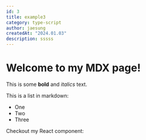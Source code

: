 ```yaml
---
id: 3
title: example3
category: type-script
author: jaesung
createdAt: "2024.01.03"
description: sssss
---
```

# Welcome to my MDX page!


This is some **bold** and _italics_ text.

This is a list in markdown:

- One
- Two
- Three

Checkout my React component:
